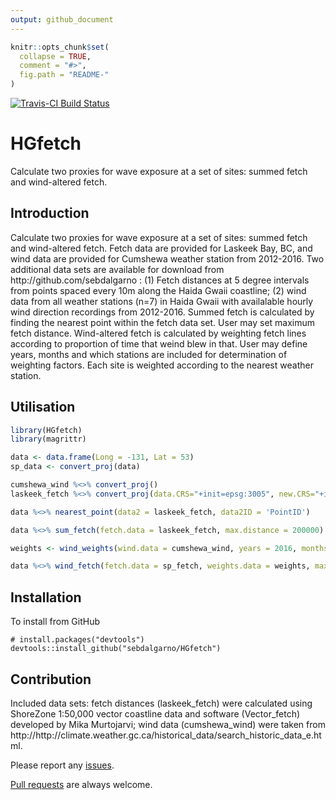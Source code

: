 ```yaml
---
output: github_document
---
```


<!-- README.md is generated from README.Rmd. Please edit that file -->

```r
knitr::opts_chunk$set(
  collapse = TRUE,
  comment = "#>",
  fig.path = "README-"
)
```

[![Travis-CI Build Status](https://travis-ci.org/sebdalgarno/HGfetch.svg?branch=master)](https://travis-ci.org/sebdalgarno/HGfetch)

# HGfetch

Calculate two proxies for wave exposure at a set of sites: summed fetch and wind-altered fetch.

## Introduction

Calculate two proxies for wave exposure at a set of sites: summed fetch and wind-altered fetch. 
Fetch data are provided for Laskeek Bay, BC, and wind data are provided for Cumshewa weather station from 2012-2016.
Two additional data sets are available for download from http://github.com/sebdalgarno : (1) Fetch distances at 5 degree intervals from points spaced every 10m along the Haida Gwaii coastline; (2) wind data from all weather stations (n=7) in Haida Gwaii with availalable hourly wind direction recordings from 2012-2016. 
Summed fetch is calculated by finding the nearest point within the fetch data set. 
User may set maximum fetch distance. 
Wind-altered fetch is calculated by weighting fetch lines according to proportion of time that weind blew in that. User may define years, months and which stations are included for determination of weighting factors. 
Each site is weighted according to the nearest weather station.

## Utilisation

```r
library(HGfetch)
library(magrittr)

data <- data.frame(Long = -131, Lat = 53)
sp_data <- convert_proj(data)

cumshewa_wind %<>% convert_proj()
laskeek_fetch %<>% convert_proj(data.CRS="+init=epsg:3005", new.CRS="+init=epsg:3005")

data %<>% nearest_point(data2 = laskeek_fetch, data2ID = 'PointID')

data %<>% sum_fetch(fetch.data = laskeek_fetch, max.distance = 200000)

weights <- wind_weights(wind.data = cumshewa_wind, years = 2016, months = 4:8)

data %<>% wind_fetch(fetch.data = sp_fetch, weights.data = weights, max.distance = 200000)
```

## Installation

To install from GitHub
```
# install.packages("devtools")
devtools::install_github("sebdalgarno/HGfetch")
```

## Contribution

Included data sets: fetch distances (laskeek_fetch) were calculated using ShoreZone 1:50,000 vector coastline data and software (Vector_fetch) developed by Mika Murtojarvi; wind data (cumshewa_wind) were taken from http://http://climate.weather.gc.ca/historical_data/search_historic_data_e.html.

Please report any [issues](https://github.com/sebdalgarno/HGfetch/issues).

[Pull requests](https://github.com/sebdalgarno/HGfetch/pulls) are always welcome.
